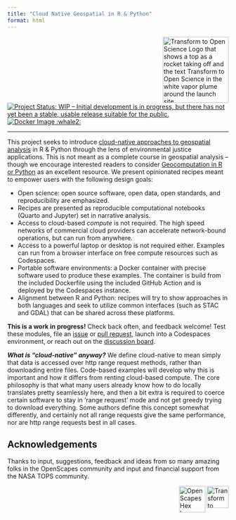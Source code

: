 ```yaml
---
title: "Cloud Native Geospatial in R & Python"
format: html
---
```



<img align="right" src="https://zenodo.org/record/7742997/files/Tops_Badge_Nasa.png" width="150" alt="Transform to Open Science Logo that shows a top as a rocket taking off and the text Transform to Open Science in the white vapor plume around the launch site">

[![Project Status: WIP – Initial development is in progress, but there has not yet been a stable, usable release suitable for the public.](https://www.repostatus.org/badges/latest/wip.svg)](https://www.repostatus.org/#wip)
[![Docker Image :whale2:](https://github.com/boettiger-lab/nasa-topst-env-justice/actions/workflows/docker-image.yml/badge.svg)](https://github.com/boettiger-lab/nasa-topst-env-justice/actions/workflows/docker-image.yml)

<!--
[![](https://github.com/codespaces/badge.svg)](https://codespaces.new/espm-157/nasa-topst-env-justice?quickstart=1)
-->

---



This project seeks to introduce [cloud-native approaches to geospatial analysis](https://cloudnativegeo.org) in R & Python through the lens of environmental justice applications.  This is not meant as a complete course in geospatial analysis -- though we encourage interested readers to consider [Geocomputation in R or Python](https://geocompx.org/) as an excellent resource.  We present opinionated recipes meant to empower users with the following design goals:

- Open science: open source software, open data, open standards, and reproducibility are emphasized.
- Recipes are presented as reproducible computational notebooks (Quarto and Jupyter) set in narrative analysis.
- Access to cloud-based _compute_ is not required. The high speed networks of commercial cloud providers can accelerate network-bound operations, but can run from anywhere.
- Access to a powerful laptop or desktop is not required either.  Examples can run from a browser interface on free compute resources such as Codespaces.
- Portable software environments: a Docker container with precise software used to produce these examples. The container  is build from the included Dockerfile using the included GitHub Action and is deployed by the Codespaces instance.
- Alignment between R and Python: recipes will try to show approaches in both languages and seek to utilize common interfaces (such as STAC and GDAL) that can be shared across these platforms.


**This is a work in progress!** Check back often, and feedback welcome! Test these modules, file an [issue](https://github.com/boettiger-lab/nasa-topst-env-justice/issues) or [pull request](https://github.com/boettiger-lab/nasa-topst-env-justice/pulls),  launch into a Codespaces environment, or reach out on the [discussion board](https://github.com/boettiger-lab/nasa-topst-env-justice/discussions/7).


***What is "cloud-native" anyway?***  We define cloud-native to mean simply that data is accessed over http range request methods, rather than downloading entire files. Code-based examples will develop why this is important and how it differs from renting cloud-based compute.  The core philosophy is that what many users already know how to do locally translates pretty seamlessly here, and then a bit extra is required to coerce certain software to stay in 'range request' mode and not get greedy trying to download everything. Some authors define this concept somewhat differently, and certainly not all range requests give the same performance, nor are http range requests best in all cases.  

## Acknowledgements 

Thanks to input, suggestions, feedback and ideas from so many amazing folks in the OpenScapes community and input and financial support from the NASA TOPS community. 

<img align="right" src="https://zenodo.org/record/7742997/files/Tops_Badge_Nasa.png" width="50" alt="Transform to Open Science Logo that shows a top as a rocket taking off and the text Transform to Open Science in the white vapor plume around the launch site">

<img align="right" src="https://openscapes.org/images/logo/openscapes_hex_badge.png" width="60" alt="OpenScapes Hex Logo">